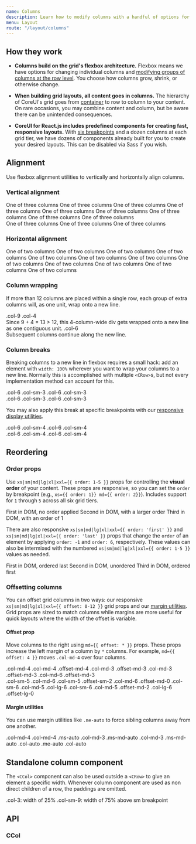 ```yaml
---
name: Columns
description: Learn how to modify columns with a handful of options for alignment, ordering, and offsetting thanks to our flexbox grid system.
menu: Layout
route: "/layout/columns"
---
```




## How they work

- **Columns build on the grid's flexbox architecture.** Flexbox means we have options for changing individual columns and [modifying groups of columns at the row level](./../grid#row-columns). You choose how columns grow, shrink, or otherwise change.

- **When building grid layouts, all content goes in columns.** The hierarchy of CoreUI's grid goes from [container](./../containers) to row to column to your content. On rare occasions, you may combine content and column, but be aware there can be unintended consequences.

- **CoreUI for React.js includes predefined components for creating fast, responsive layouts.** With [six breakpoints](./../breakpoints) and a dozen columns at each grid tier, we have dozens of components already built for you to create your desired layouts. This can be disabled via Sass if you wish.

## Alignment

Use flexbox alignment utilities to vertically and horizontally align columns.

### Vertical alignment

<Playground>
  <div className="docs-example-row docs-example-row-flex-cols">
    <CContainer>
      <CRow className="align-items-start">
        <CCol>
          One of three columns
        </CCol>
        <CCol>
          One of three columns
        </CCol>
        <CCol>
          One of three columns
        </CCol>
      </CRow>
      <CRow className="align-items-center">
        <CCol>
          One of three columns
        </CCol>
        <CCol>
          One of three columns
        </CCol>
        <CCol>
          One of three columns
        </CCol>
      </CRow>
      <CRow className="align-items-end">
        <CCol>
          One of three columns
        </CCol>
        <CCol>
          One of three columns
        </CCol>
        <CCol>
          One of three columns
        </CCol>
      </CRow>
    </CContainer>
  </div> 
</Playground>

<Playground>
  <div className="docs-example-row docs-example-row-flex-cols">
    <CContainer>
      <CRow>
        <CCol className="align-self-start">
          One of three columns
        </CCol>
        <CCol className="align-self-center">
          One of three columns
        </CCol>
        <CCol className="align-self-end">
          One of three columns
        </CCol>
      </CRow>
    </CContainer>
  </div>
</Playground>

### Horizontal alignment

<Playground>
  <div className="docs-example-row">
    <CContainer>
      <CRow className="justify-content-start">
        <CCol xs={4}>
          One of two columns
        </CCol>
        <CCol xs={4}>
          One of two columns
        </CCol>
      </CRow>
      <CRow className="justify-content-center">
        <CCol xs={4}>
          One of two columns
        </CCol>
        <CCol xs={4}>
          One of two columns
        </CCol>
      </CRow>
      <CRow className="justify-content-end">
        <CCol xs={4}>
          One of two columns
        </CCol>
        <CCol xs={4}>
          One of two columns
        </CCol>
      </CRow>
      <CRow className="justify-content-around">
        <CCol xs={4}>
          One of two columns
        </CCol>
        <CCol xs={4}>
          One of two columns
        </CCol>
      </CRow>
      <CRow className="justify-content-between">
        <CCol xs={4}>
          One of two columns
        </CCol>
        <CCol xs={4}>
          One of two columns
        </CCol>
      </CRow>
      <CRow className="justify-content-evenly">
        <CCol xs={4}>
          One of two columns
        </CCol>
        <CCol xs={4}>
          One of two columns
        </CCol>
      </CRow>
    </CContainer>
  </div>
</Playground>

### Column wrapping

If more than 12 columns are placed within a single row, each group of extra columns will, as one unit, wrap onto a new line.

<Playground>
  <div className="docs-example-row">
    <CContainer>
      <CRow>
        <CCol xs={9}>.col-9</CCol>
        <CCol xs={4}>.col-4<br/>Since 9 + 4 = 13 &gt; 12, this 4-column-wide div gets wrapped onto a new line as one contiguous unit.</CCol>
        <CCol xs={6}>.col-6<br/>Subsequent columns continue along the new line.</CCol>
      </CRow>
    </CContainer>
  </div>
</Playground>

### Column breaks

Breaking columns to a new line in flexbox requires a small hack: add an element with `width: 100%` wherever you want to wrap your columns to a new line. Normally this is accomplished with multiple `<CRow>`s, but not every implementation method can account for this.

<Playground>
  <div className="docs-example-row">
    <CContainer>
      <CRow>
        <CCol xs={6} sm={3}>.col-6 .col-sm-3</CCol>
        <CCol xs={6} sm={3}>.col-6 .col-sm-3</CCol>
        <div className="w-100"></div>
        <CCol xs={6} sm={3}>.col-6 .col-sm-3</CCol>
        <CCol xs={6} sm={3}>.col-6 .col-sm-3</CCol>
      </CRow>
    </CContainer>
  </div>
</Playground>

You may also apply this break at specific breakpoints with our [responsive display utilities](https://coreui.io/docs/utilities/display).

<Playground>
  <div className="docs-example-row">
    <CContainer>
      <CRow>
        <CCol xs={6} sm={4}>.col-6 .col-sm-4</CCol>
        <CCol xs={6} sm={4}>.col-6 .col-sm-4</CCol>
        <div className="w-100 d-none d-md-block"></div>
        <CCol xs={6} sm={4}>.col-6 .col-sm-4</CCol>
        <CCol xs={6} sm={4}>.col-6 .col-sm-4</CCol>
      </CRow>
    </CContainer>
  </div>
</Playground>

## Reordering

### Order props

Use `xs|sm|md|lg|xl|xxl={{ order: 1-5 }}` props for controlling the **visual order** of your content. These props are responsive, so you can set the `order` by breakpoint (e.g., `xs={{ order: 1}} md={{ order: 2}}`). Includes support for `1` through `5` across all six grid tiers.

<Playground>
  <div className="docs-example-row">
    <CContainer>
      <CRow>
        <CCol>
          First in DOM, no order applied
        </CCol>
        <CCol xs={{ span: true, order: 5 }}>
          Second in DOM, with a larger order
        </CCol>
        <CCol xs={{ span: true, order: 1 }}>
          Third in DOM, with an order of 1
        </CCol>
      </CRow>
    </CContainer>
  </div>
</Playground>

There are also responsive `xs|sm|md|lg|xl|xxl={{ order: 'first' }}` and `xs|sm|md|lg|xl|xxl={{ order: 'last' }}` props that change the `order` of an element by applying `order: -1` and `order: 6`, respectively. These values can also be intermixed with the numbered `xs|sm|md|lg|xl|xxl={{ order: 1-5 }}` values as needed.

<Playground>
  <div className="docs-example-row">
    <CContainer>
      <CRow>
        <CCol xs={{ span: true, order: 'last' }}>
          First in DOM, ordered last
        </CCol>
        <CCol>
          Second in DOM, unordered
        </CCol>
        <CCol xs={{ span: true, order: 'first' }}>
          Third in DOM, ordered first
        </CCol>
      </CRow>
    </CContainer>
  </div>
</Playground>

### Offsetting columns

You can offset grid columns in two ways: our responsive `xs|sm|md|lg|xl|xxl={{ offset: 0-12 }}` grid props and our [margin utilities](https://coreui.io/docs/utilities/spacing). Grid props are sized to match columns while margins are more useful for quick layouts where the width of the offset is variable.

#### Offset prop

Move columns to the right using `md={{ offset: * }}` props. These props increase the left margin of a column by `*` columns. For example, `md={{ offset: 4 }}` moves `.col-md-4` over four columns.

<Playground>
  <div className="docs-example-row">
    <CContainer>
      <CRow>
        <CCol md={4}>.col-md-4</CCol>
        <CCol md={{ span: 4, offset: 4 }}>.col-md-4 .offset-md-4</CCol>
      </CRow>
      <CRow>
        <CCol md={{ span: 3, offset: 3 }}>.col-md-3 .offset-md-3</CCol>
        <CCol md={{ span: 3, offset: 3 }}>.col-md-3 .offset-md-3</CCol>
      </CRow>
      <CRow>
        <CCol md={{ span: 6, offset: 3 }}>.col-md-6 .offset-md-3</CCol>
      </CRow>
    </CContainer>
  </div>
</Playground>

<Playground>
  <div className="docs-example-row">
    <CContainer>
      <CRow>
        <CCol sm={5} md={6}>.col-sm-5 .col-md-6</CCol>
        <CCol sm={{ span: 5, offset: 2 }} md={{ span: 6, offset: 0 }}>.col-sm-5 .offset-sm-2 .col-md-6 .offset-md-0</CCol>
      </CRow>
      <CRow>
        <CCol sm={6} md={5} lg={6}>.col-sm-6 .col-md-5 .col-lg-6</CCol>
        <CCol sm={6} md={{ span: 5, offset: 2 }} lg={{ span: 6, offset: 0 }}>.col-sm-6 .col-md-5 .offset-md-2 .col-lg-6 .offset-lg-0</CCol>
      </CRow>
    </CContainer>
  </div>
</Playground>


#### Margin utilities

You can use margin utilities like `.me-auto` to force sibling columns away from one another.

<Playground>
  <div className="docs-example-row">
    <CContainer>
      <CRow>
        <CCol md={4}>.col-md-4</CCol>
        <CCol md={4} className="ms-auto">.col-md-4 .ms-auto</CCol>
      </CRow>
      <CRow>
        <CCol md={3} className="ms-md-auto">.col-md-3 .ms-md-auto</CCol>
        <CCol md={3} className="ms-md-auto">.col-md-3 .ms-md-auto</CCol>
      </CRow>
      <CRow>
        <CCol xs="auto" className="me-auto">.col-auto .me-auto</CCol>
        <CCol xs="auto">.col-auto</CCol>
      </CRow>
    </CContainer>
  </div>
</Playground>

## Standalone column component

The `<CCol>` component can also be used outside a `<CRow>` to give an element a specific width. Whenever column component are used as non direct children of a row, the paddings are omitted.

<Playground>
  <CCol xs={3} className="bg-light p-3 border">
    .col-3: width of 25%
  </CCol>
  <CCol sm={9} className="bg-light p-3 border">
    .col-sm-9: width of 75% above sm breakpoint
  </CCol>
</Playground>

## API

### CCol

<Props of={CCol} />
